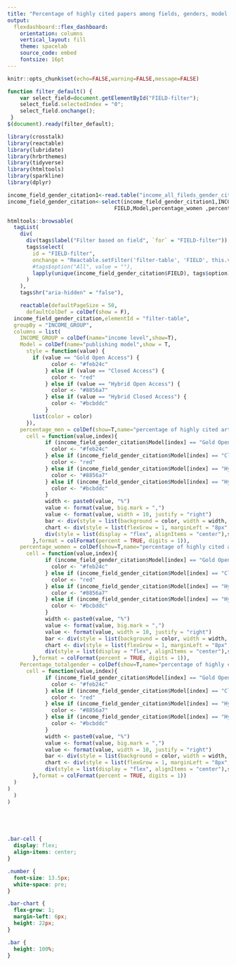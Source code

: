 ```yaml
---
title: "Percentage of highly cited papers among fields, genders, model and country (grouped by their income level) of  corresponding authors"
output:
  flexdashboard::flex_dashboard:
    orientation: columns
    vertical_layout: fill
    theme: spacelab
    source_code: embed
    fontsize: 16pt
---
```


```r
knitr::opts_chunk$set(echo=FALSE,warning=FALSE,message=FALSE)
```

```js
function filter_default() {
    var select_field=document.getElementById("FIELD-filter");
    select_field.selectedIndex = "0";
    select_field.onchange();
 }
$(document).ready(filter_default);
```

```r
library(crosstalk)
library(reactable)
library(lubridate)
library(hrbrthemes)
library(tidyverse)
library(htmltools)
library(sparkline)
library(dplyr)

income_field_gender_citation1<-read.table("income_all_fileds_gender_citation.csv",header=TRUE,sep=",",quote="\r",dec = ".")
income_field_gender_citation<-select(income_field_gender_citation1,INCOME_GROUP,
                                  FIELD,Model,percentage_women ,percentage_men ,percentage_nogender,Percentage_totalgender)

htmltools::browsable(
  tagList(
    div(
      div(tags$label("Filter based on field", `for` = "FIELD-filter")),
      tags$select(
        id = "FIELD-filter",
        onchange = "Reactable.setFilter('filter-table', 'FIELD', this.value)",
        #tags$option("All", value = ""),
        lapply(unique(income_field_gender_citation$FIELD), tags$option)
      )
    ),
    tags$hr("aria-hidden" = "false"),

    reactable(defaultPageSize = 50,
      defaultColDef = colDef(show = F),
  income_field_gender_citation,elementId = "filter-table",
  groupBy = "INCOME_GROUP",
  columns = list(
    INCOME_GROUP = colDef(name="income level",show=T),
    Model = colDef(name="publishing model",show = T,
      style = function(value) {
        if (value == "Gold Open Access") {
              color <- "#feb24c"
            } else if (value == "Closed Access") {
              color <- "red"
            } else if (value == "Hybrid Open Access") {
              color <- "#8856a7"
            } else if (value == "Hybrid Closed Access") {
              color <- "#bcbddc"
            }
        list(color = color)
      }),
    percentage_men = colDef(show=T,name="percentage of highly cited articles among men",
      cell = function(value,index){
            if (income_field_gender_citation$Model[index] == "Gold Open Access") {
              color <- "#feb24c"
            } else if (income_field_gender_citation$Model[index] == "Closed Access") {
              color <- "red"
            } else if (income_field_gender_citation$Model[index] == "Hybrid Open Access") {
              color <- "#8856a7"
            } else if (income_field_gender_citation$Model[index] == "Hybrid Closed Access") {
              color <- "#bcbddc"
            }
            width <- paste0(value, "%")
            value <- format(value, big.mark = ",")
            value <- format(value, width = 10, justify = "right")
            bar <- div(style = list(background = color, width = width, height = "16px"))
            chart <- div(style = list(flexGrow = 1, marginLeft = "8px", background = "#e1e1e1"), bar)
            div(style = list(display = "flex", alignItems = "center"),span(class = "number", width), chart)
        },format = colFormat(percent = TRUE, digits = 1)),
    percentage_women = colDef(show=T,name="percentage of highly cited articles among women",
      cell = function(value,index){
            if (income_field_gender_citation$Model[index] == "Gold Open Access") {
              color <- "#feb24c"
            } else if (income_field_gender_citation$Model[index] == "Closed Access") {
              color <- "red"
            } else if (income_field_gender_citation$Model[index] == "Hybrid Open Access") {
              color <- "#8856a7"
            } else if (income_field_gender_citation$Model[index] == "Hybrid Closed Access") {
              color <- "#bcbddc"
            }
            width <- paste0(value, "%")
            value <- format(value, big.mark = ",")
            value <- format(value, width = 10, justify = "right")
            bar <- div(style = list(background = color, width = width, height = "16px"))
            chart <- div(style = list(flexGrow = 1, marginLeft = "8px", background = "#e1e1e1"), bar)
            div(style = list(display = "flex", alignItems = "center"),span(class = "number", width), chart)
        },format = colFormat(percent = TRUE, digits = 1)),
    Percentage_totalgender = colDef(show=T,name="percentage of highly cited articles among all researchers (authors without gender status are included too)",
      cell = function(value,index){
            if (income_field_gender_citation$Model[index] == "Gold Open Access") {
              color <- "#feb24c"
            } else if (income_field_gender_citation$Model[index] == "Closed Access") {
              color <- "red"
            } else if (income_field_gender_citation$Model[index] == "Hybrid Open Access") {
              color <- "#8856a7"
            } else if (income_field_gender_citation$Model[index] == "Hybrid Closed Access") {
              color <- "#bcbddc"
            }
            width <- paste0(value, "%")
            value <- format(value, big.mark = ",")
            value <- format(value, width = 10, justify = "right")
            bar <- div(style = list(background = color, width = width, height = "16px"))
            chart <- div(style = list(flexGrow = 1, marginLeft = "8px", background = "#e1e1e1"), bar)
            div(style = list(display = "flex", alignItems = "center"),span(class = "number", width), chart)
        },format = colFormat(percent = TRUE, digits = 1))
  )
)
  )
)






```

```css
.bar-cell {
  display: flex;
  align-items: center;
}

.number {
  font-size: 13.5px;
  white-space: pre;
}

.bar-chart {
  flex-grow: 1;
  margin-left: 6px;
  height: 22px;
}

.bar {
  height: 100%;
}
```
